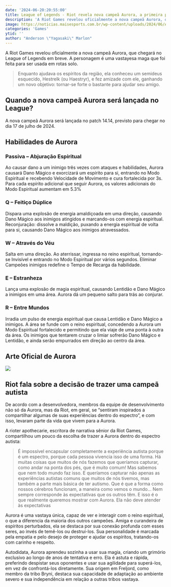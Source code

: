 ```yaml
---
date: '2024-06-20:20:55:00'
title: League of Legends - Riot revela nova campeã Aurora, a primeira personagem autista do jogo; veja as habilidades
description: 'A Riot Games revelou oficialmente a nova campeã Aurora, que chegará no League of Legends em breve. A personagem é uma vastayesa maga que foi feita para ser usada em rotas solo.'
image: https://noticias.maisesports.com.br/wp-content/uploads/2024/06/Aurora-10-1120x630.jpg
categories: 'Games'
ytid: ''
author: "Anderson \"Yagasaki\" Marlon"
---
```


A Riot Games revelou oficialmente a nova campeã Aurora, que chegará no League of Legends em breve. A personagem é uma vastayesa maga que foi feita para ser usada em rotas solo.

> Enquanto ajudava os espíritos da região, ela conheceu um semideus esquecido, Hestrelk (ou Haestryr), e fez amizade com ele, ganhando um novo objetivo: tornar-se forte o bastante para ajudar seu amigo.

## Quando a nova campeã Aurora será lançada no League?

A nova campeã Aurora será lançada no patch 14.14, previsto para chegar no dia 17 de julho de 2024.

## Habilidades de Aurora

### Passiva – Abjuração Espiritual

Ao causar dano a um inimigo três vezes com ataques e habilidades, Aurora causará Dano Mágico e exorcizará um espírito para si, entrando no Modo Espiritual e recebendo Velocidade de Movimento e cura fortalecida por 3s. Para cada espírito adicional que seguir Aurora, os valores adicionais do Modo Espiritual aumentam em 5.3%

### Q – Feitiço Dúplice

Dispara uma explosão de energia amaldiçoada em uma direção, causando Dano Mágico aos inimigos atingidos e marcando-os com energia espiritual. Reconjuração: dissolve a maldição, puxando a energia espiritual de volta para si, causando Dano Mágico aos inimigos atravessados.

### W – Através do Véu

Salta em uma direção. Ao aterrissar, ingressa no reino espiritual, tornando-se Invisível e entrando no Modo Espiritual por vários segundos. Eliminar Campeões inimigos redefine o Tempo de Recarga da habilidade.

### E – Estranheza

Lança uma explosão de magia espiritual, causando Lentidão e Dano Mágico a inimigos em uma área. Aurora dá um pequeno salto para trás ao conjurar.

### R – Entre Mundos

Irradia um pulso de energia espiritual que causa Lentidão e Dano Mágico a inimigos. A área se funde com o reino espiritual, concedendo a Aurora um Modo Espiritual fortalecido e permitindo que ela viaje de uma ponta à outra da área. Os inimigos que tentarem cruzar o limiar sofrerão Dano Mágico e Lentidão, e ainda serão empurrados em direção ao centro da área.

## Arte Oficial de Aurora

![](https://noticias.maisesports.com.br/wp-content/uploads/2024/06/Aurora-10-1120x630.jpg)

## Riot fala sobre a decisão de trazer uma campeã autista
De acordo com a desenvolvedora, membros da equipe de desenvolvimento não só da Aurora, mas da Riot, em geral, se “sentiram inspirados a compartilhar algumas de suas experiências dentro do espectro”, e com isso, levaram parte da vida que vivem para a Aurora.

A rioter apothecarie, escritora de narrativa sênior da Riot Games, compartilhou um pouco da escolha de trazer a Aurora dentro do espectro autista:

> É impossível encapsular completamente a experiência autista porque é um espectro, porque cada pessoa vivencia isso de uma forma. Há muitas coisas que muitos de nós fazemos que queríamos capturar, como andar na ponta dos pés, que é muito comum! Mas sabemos que nem todo mundo faz isso. E queríamos capturar não apenas as experiências autistas comuns que muitos de nós tivemos, mas também a parte mais básica de ter autismo. Que é que a forma como nossos cérebros funcionam, a maneira como vemos o mundo… Nem sempre corresponde às expectativas que os outros têm. E isso é o que realmente queremos mostrar com Aurora. Ela não deve atender às expectativas

Aurora é uma vastaya única, capaz de ver e interagir com o reino espiritual, o que a diferencia da maioria dos outros campeões. Amiga e curandeira de espíritos perturbados, ela se destaca por sua conexão profunda com esses seres, ao invés de temê-los ou destruí-los. Sua personalidade é marcada pela empatia e pelo desejo de proteger e ajudar os espíritos, tratando-os com carinho e respeito.

Autodidata, Aurora aprendeu sozinha a usar sua magia, criando um grimório exclusivo ao longo de anos de tentativa e erro. Ela é astuta e rápida, preferindo despistar seus oponentes e usar sua agilidade para superá-los, em vez de confrontá-los diretamente. Sua origem em Freljord, como membro da tribo Bryni, destaca sua capacidade de adaptação ao ambiente severo e sua independência em relação a outras tribos vastaya.

